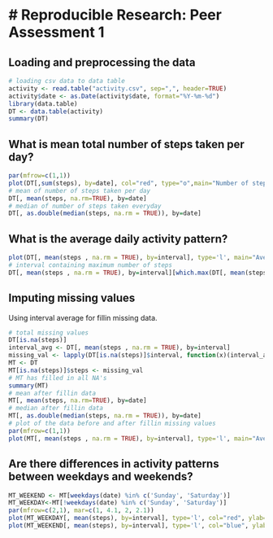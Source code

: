 # Reproducible Research: Peer Assessment 1
=============================================

## Loading and preprocessing the data
```r
# loading csv data to data table
activity <- read.table("activity.csv", sep=",", header=TRUE)
activity$date <- as.Date(activity$date, format="%Y-%m-%d")
library(data.table)
DT <- data.table(activity)
summary(DT)
```


## What is mean total number of steps taken per day?
```r
par(mfrow=c(1,1))
plot(DT[,sum(steps), by=date], col="red", type="o",main="Number of steps everyday", xlab="date", ylab="steps")
# mean of number of steps taken per day
DT[, mean(steps, na.rm=TRUE), by=date]
# median of number of steps taken everyday
DT[, as.double(median(steps, na.rm = TRUE)), by=date] 

```


## What is the average daily activity pattern?
```r
plot(DT[, mean(steps , na.rm = TRUE), by=interval], type='l', main="Average daily steps", ylab="steps", xlab="interval")
# interval containing maximum number of steps
DT[, mean(steps , na.rm = TRUE), by=interval][which.max(DT[, mean(steps , na.rm = TRUE), by=interval]$V1)]


```


## Imputing missing values
Using interval average for fillin missing data. 
```r
# total missing values
DT[is.na(steps)]
interval_avg <- DT[, mean(steps , na.rm = TRUE), by=interval]
missing_val <- lapply(DT[is.na(steps)]$interval, function(x)(interval_avg[interval==x]$V1))
MT <- DT
MT[is.na(steps)]$steps <- missing_val
# MT has filled in all NA's
summary(MT)
# mean after fillin data
MT[, mean(steps, na.rm=TRUE), by=date]
# median after fillin data
MT[, as.double(median(steps, na.rm = TRUE)), by=date] 
# plot of the data before and after fillin missing values
par(mfrow=c(1,1))
plot(MT[, mean(steps , na.rm = TRUE), by=interval], type='l', main="Average daily steps after imputing missing data", ylab="steps", xlab="interval", col="blue")
```


## Are there differences in activity patterns between weekdays and weekends?
```r
MT_WEEKEND <- MT[weekdays(date) %in% c('Sunday', 'Saturday')]
MT_WEEKDAY<-MT[!weekdays(date) %in% c('Sunday', 'Saturday')]
par(mfrow=c(2,1), mar=c(1, 4.1, 2, 2.1))
plot(MT_WEEKDAY[, mean(steps), by=interval], type='l', col="red", ylab="weekday steps")
plot(MT_WEEKEND[, mean(steps), by=interval], type='l', col="blue", ylab="weekend steps")

```
